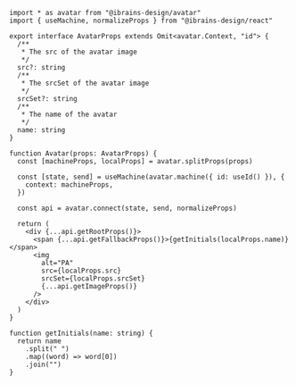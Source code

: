 ```tsx
import * as avatar from "@ibrains-design/avatar"
import { useMachine, normalizeProps } from "@ibrains-design/react"

export interface AvatarProps extends Omit<avatar.Context, "id"> {
  /**
   * The src of the avatar image
   */
  src?: string
  /**
   * The srcSet of the avatar image
   */
  srcSet?: string
  /**
   * The name of the avatar
   */
  name: string
}

function Avatar(props: AvatarProps) {
  const [machineProps, localProps] = avatar.splitProps(props)

  const [state, send] = useMachine(avatar.machine({ id: useId() }), {
    context: machineProps,
  })

  const api = avatar.connect(state, send, normalizeProps)

  return (
    <div {...api.getRootProps()}>
      <span {...api.getFallbackProps()}>{getInitials(localProps.name)}</span>
      <img
        alt="PA"
        src={localProps.src}
        srcSet={localProps.srcSet}
        {...api.getImageProps()}
      />
    </div>
  )
}

function getInitials(name: string) {
  return name
    .split(" ")
    .map((word) => word[0])
    .join("")
}
```
